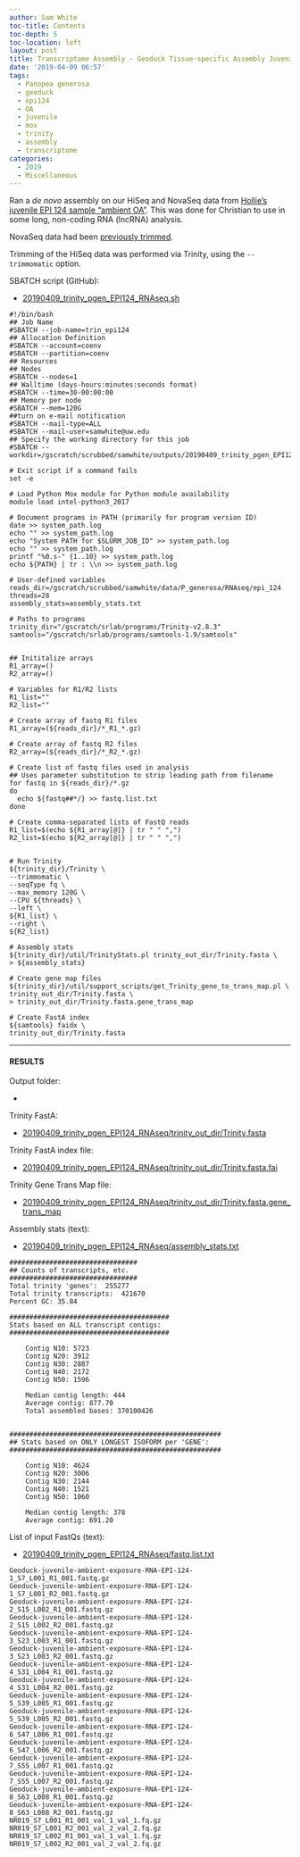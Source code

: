 ```yaml
---
author: Sam White
toc-title: Contents
toc-depth: 5
toc-location: left
layout: post
title: Transcriptome Assembly - Geoduck Tissue-specific Assembly Juvenile Ambient OA EPI124 with HiSeq and NovaSeq Data on Mox
date: '2019-04-09 06:57'
tags:
  - Panopea generosa
  - geoduck
  - epi124
  - OA
  - juvenile
  - mox
  - trinity
  - assembly
  - transcriptome
categories:
  - 2019
  - Miscellaneous
---
```

Ran a _de novo_ assembly on our HiSeq and NovaSeq data from [Hollie's juvenile EPI 124 sample "ambient OA"](https://github.com/hputnam/project_juvenile_geoduck_OA/blob/master/Setup_Notes/Sample_List.csv). This was done for Christian to use in some long, non-coding RNA (lncRNA) analysis.


NovaSeq data had been [previously trimmed](https://robertslab.github.io/sams-notebook/posts/2018/2018-01-25-adapter-trimming-and-fastqc-illumina-geoduck-novaseq-data/).

Trimming of the HiSeq data was performed via Trinity, using the `--trimmomatic` option.

SBATCH script (GitHub):

- [20190409_trinity_pgen_EPI124_RNAseq.sh](https://github.com/RobertsLab/sams-notebook/blob/master/sbatch_scripts/20190409_trinity_pgen_EPI124_RNAseq.sh)

```shell
#!/bin/bash
## Job Name
#SBATCH --job-name=trin_epi124
## Allocation Definition
#SBATCH --account=coenv
#SBATCH --partition=coenv
## Resources
## Nodes
#SBATCH --nodes=1
## Walltime (days-hours:minutes:seconds format)
#SBATCH --time=30-00:00:00
## Memory per node
#SBATCH --mem=120G
##turn on e-mail notification
#SBATCH --mail-type=ALL
#SBATCH --mail-user=samwhite@uw.edu
## Specify the working directory for this job
#SBATCH --workdir=/gscratch/scrubbed/samwhite/outputs/20190409_trinity_pgen_EPI124_RNAseq

# Exit script if a command fails
set -e

# Load Python Mox module for Python module availability
module load intel-python3_2017

# Document programs in PATH (primarily for program version ID)
date >> system_path.log
echo "" >> system_path.log
echo "System PATH for $SLURM_JOB_ID" >> system_path.log
echo "" >> system_path.log
printf "%0.s-" {1..10} >> system_path.log
echo ${PATH} | tr : \\n >> system_path.log

# User-defined variables
reads_dir=/gscratch/scrubbed/samwhite/data/P_generosa/RNAseq/epi_124
threads=28
assembly_stats=assembly_stats.txt

# Paths to programs
trinity_dir="/gscratch/srlab/programs/Trinity-v2.8.3"
samtools="/gscratch/srlab/programs/samtools-1.9/samtools"


## Inititalize arrays
R1_array=()
R2_array=()

# Variables for R1/R2 lists
R1_list=""
R2_list=""

# Create array of fastq R1 files
R1_array=(${reads_dir}/*_R1_*.gz)

# Create array of fastq R2 files
R2_array=(${reads_dir}/*_R2_*.gz)

# Create list of fastq files used in analysis
## Uses parameter substitution to strip leading path from filename
for fastq in ${reads_dir}/*.gz
do
  echo ${fastq##*/} >> fastq.list.txt
done

# Create comma-separated lists of FastQ reads
R1_list=$(echo ${R1_array[@]} | tr " " ",")
R2_list=$(echo ${R2_array[@]} | tr " " ",")


# Run Trinity
${trinity_dir}/Trinity \
--trimmomatic \
--seqType fq \
--max_memory 120G \
--CPU ${threads} \
--left \
${R1_list} \
--right \
${R2_list}

# Assembly stats
${trinity_dir}/util/TrinityStats.pl trinity_out_dir/Trinity.fasta \
> ${assembly_stats}

# Create gene map files
${trinity_dir}/util/support_scripts/get_Trinity_gene_to_trans_map.pl \
trinity_out_dir/Trinity.fasta \
> trinity_out_dir/Trinity.fasta.gene_trans_map

# Create FastA index
${samtools} faidx \
trinity_out_dir/Trinity.fasta
```

---

#### RESULTS

Output folder:

- [](http://gannet.fish.washington.edu/Atumefaciens/20190409_trinity_pgen_EPI124_RNAseq/)

Trinity FastA:

- [20190409_trinity_pgen_EPI124_RNAseq/trinity_out_dir/Trinity.fasta](http://gannet.fish.washington.edu/Atumefaciens/20190409_trinity_pgen_EPI124_RNAseq/trinity_out_dir/Trinity.fasta)

Trinity FastA index file:

- [20190409_trinity_pgen_EPI124_RNAseq/trinity_out_dir/Trinity.fasta.fai](http://gannet.fish.washington.edu/Atumefaciens/20190409_trinity_pgen_EPI124_RNAseq/trinity_out_dir/Trinity.fasta.fai)

Trinity Gene Trans Map file:

- [20190409_trinity_pgen_EPI124_RNAseq/trinity_out_dir/Trinity.fasta.gene_trans_map](http://gannet.fish.washington.edu/Atumefaciens/20190409_trinity_pgen_EPI124_RNAseq/trinity_out_dir/Trinity.fasta.gene_trans_map)


Assembly stats (text):

- [20190409_trinity_pgen_EPI124_RNAseq/assembly_stats.txt](http://gannet.fish.washington.edu/Atumefaciens/20190409_trinity_pgen_EPI124_RNAseq/assembly_stats.txt)

```
################################
## Counts of transcripts, etc.
################################
Total trinity 'genes':	255277
Total trinity transcripts:	421670
Percent GC: 35.84

########################################
Stats based on ALL transcript contigs:
########################################

	Contig N10: 5723
	Contig N20: 3912
	Contig N30: 2887
	Contig N40: 2172
	Contig N50: 1596

	Median contig length: 444
	Average contig: 877.70
	Total assembled bases: 370100426


#####################################################
## Stats based on ONLY LONGEST ISOFORM per 'GENE':
#####################################################

	Contig N10: 4624
	Contig N20: 3006
	Contig N30: 2144
	Contig N40: 1521
	Contig N50: 1060

	Median contig length: 378
	Average contig: 691.20
```

List of input FastQs (text):

- [20190409_trinity_pgen_EPI124_RNAseq/fastq.list.txt](http://gannet.fish.washington.edu/Atumefaciens/20190409_trinity_pgen_EPI124_RNAseq/fastq.list.txt)

```
Geoduck-juvenile-ambient-exposure-RNA-EPI-124-1_S7_L001_R1_001.fastq.gz
Geoduck-juvenile-ambient-exposure-RNA-EPI-124-1_S7_L001_R2_001.fastq.gz
Geoduck-juvenile-ambient-exposure-RNA-EPI-124-2_S15_L002_R1_001.fastq.gz
Geoduck-juvenile-ambient-exposure-RNA-EPI-124-2_S15_L002_R2_001.fastq.gz
Geoduck-juvenile-ambient-exposure-RNA-EPI-124-3_S23_L003_R1_001.fastq.gz
Geoduck-juvenile-ambient-exposure-RNA-EPI-124-3_S23_L003_R2_001.fastq.gz
Geoduck-juvenile-ambient-exposure-RNA-EPI-124-4_S31_L004_R1_001.fastq.gz
Geoduck-juvenile-ambient-exposure-RNA-EPI-124-4_S31_L004_R2_001.fastq.gz
Geoduck-juvenile-ambient-exposure-RNA-EPI-124-5_S39_L005_R1_001.fastq.gz
Geoduck-juvenile-ambient-exposure-RNA-EPI-124-5_S39_L005_R2_001.fastq.gz
Geoduck-juvenile-ambient-exposure-RNA-EPI-124-6_S47_L006_R1_001.fastq.gz
Geoduck-juvenile-ambient-exposure-RNA-EPI-124-6_S47_L006_R2_001.fastq.gz
Geoduck-juvenile-ambient-exposure-RNA-EPI-124-7_S55_L007_R1_001.fastq.gz
Geoduck-juvenile-ambient-exposure-RNA-EPI-124-7_S55_L007_R2_001.fastq.gz
Geoduck-juvenile-ambient-exposure-RNA-EPI-124-8_S63_L008_R1_001.fastq.gz
Geoduck-juvenile-ambient-exposure-RNA-EPI-124-8_S63_L008_R2_001.fastq.gz
NR019_S7_L001_R1_001_val_1_val_1.fq.gz
NR019_S7_L001_R2_001_val_2_val_2.fq.gz
NR019_S7_L002_R1_001_val_1_val_1.fq.gz
NR019_S7_L002_R2_001_val_2_val_2.fq.gz
```
